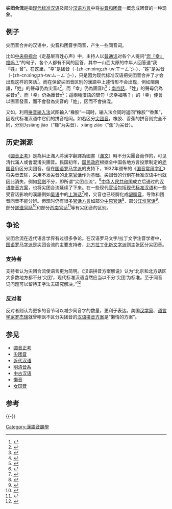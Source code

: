 {{Distinguish|尖团音}}

{{Refimprove|time=2022-03-06T06:52:17+00:00}}
'''尖团合流'''是指[[现代标准汉语|现代标准汉语]]及部分[[汉语方言|汉语方言]]中将[[尖团音|尖音和团音]]一概念成团音的一种现象。

==例子==
尖团音合并的汉语中，尖音和团音字同音，产生一些同音词。

比如[[中国中央电视台|中央电视台]]《走基层百姓心声》中，主持人以[[普通话|普通话]]对各个人提问“[[你幸福吗|您『幸』福吗？]]”的句子，各个人都有不同的回答，其中一山西太原的中年人回答道“我『姓』曾”。在这里，“幸”是团音（-{zh-cn:xìng;zh-tw:ㄒㄧㄥˋ;}-）、“姓”是尖音（-{zh-cn:sìng;zh-tw:ㄙㄧㄥˋ;}-），只是因为现代标准汉语把尖团音合并了才会出现这样的笑话<ref>{{cite web |url=http://ent.sina.com.cn/v/m/2012-09-29/21033756335.shtml |title=你幸福吗 我姓曾 |publisher=央视《走基层百姓心声》节目 |accessdate=2012-09-30 |archive-date=2012-10-03 |archive-url=https://web.archive.org/web/20121003002544/http://ent.sina.com.cn/v/m/2012-09-29/21033756335.shtml |dead-url=no }}</ref>。而在保留尖团音区别的漢語中上述情形不会出现，例如閩南語，「姓」的聲母仍為尖音s<ref>{{cite web |url=http://cn.voicedic.com/samePhonetic.php?language=Taiwanese&Phonetic=sing5 |title=閩南話sing5音字 |accessdate=2012-09-30 |archive-date=2021-02-21 |archive-url=https://web.archive.org/web/20210221045252/http://cn.voicedic.com/samePhonetic.php?language=Taiwanese&Phonetic=sing5 }}</ref>，而「幸」仍為團音h<ref>{{cite web |url=http://cn.voicedic.com/samePhonetic.php?language=Taiwanese&Phonetic=hing6 |title=閩南話hing6音字 |accessdate=2012-09-30 |archive-date=2021-02-21 |archive-url=https://web.archive.org/web/20210221045156/http://cn.voicedic.com/samePhonetic.php?language=Taiwanese&Phonetic=hing6 }}</ref>；[[南京話|南京話]]，「姓」的聲母仍為尖音s<ref>{{cite web |url=http://cn.voicedic.com/samePhonetic.php?language=Langjin&Phonetic=sin4 |title=南京話sin4音字 |accessdate=2012-09-30 |archive-date=2021-02-21 |archive-url=https://web.archive.org/web/20210221045200/http://cn.voicedic.com/samePhonetic.php?language=Langjin&Phonetic=sin4 }}</ref>，而「幸」仍為團音x<ref>{{cite web |url=http://cn.voicedic.com/samePhonetic.php?language=Langjin&Phonetic=xin4 |title=南京話xin4音字 |accessdate=2012-09-30 |archive-date=2021-02-21 |archive-url=https://web.archive.org/web/20210221045208/http://cn.voicedic.com/samePhonetic.php?language=Langjin&Phonetic=xin4 }}</ref>；這兩種漢語的問句「您幸福嗎？」的「幸」便會以團音發音，而不會發為尖音的「姓」，因而不會搞混。

又如，利用[[拼音输入法|拼音输入法]]试图输入“橡胶”一词时，输入法会同时返回“橡胶”“香蕉”，因现代标准汉语中它们的拼音相同。如若区分[[尖团音|尖团音]]，橡胶、香蕉的拼音则完全不同，分别为siāng jiāo（“橡”为尖音）、xiāng ziāo（“蕉”为尖音）。

==历史渊源==
《[[圆音正考|圆音正考]]》是為糾正滿人將漢字翻譯為國書（[[滿文|滿文]]）時不分尖團音而作的，可见清代滿人或會混淆尖團音。民国初年，[[国民政府|国民政府]]根据全中国各地方言投票制定的[[老国音|老国音]]仍区分尖团音。但在[[国语罗马字|国语罗马字派]]的支持下，1932年颁布的《[[現代標準漢語#清末民初的國語運動|国音常用字汇]]》将尖音去除，采用不发尖音的[[北京官话|北京官话]]作为基础，尖团音的分别在标准汉语中也就因此消失，例如[[箭|箭]][[劍|劍]]不分，即所谓“尖团合流”。<ref>{{cite web |url=http://www.yyxx1.sdu.edu.cn/content.php?num=178 |title=赵元任 |publisher=山东大学中文信息研究所 |accessdate=2010-01-22 |archive-url=https://web.archive.org/web/20060528191337/http://www.yyxx1.sdu.edu.cn/content.php?num=178 |archive-date=2006-05-28 |dead-url=yes }}</ref>[[中华人民共和国|中华人民共和国]]成立后通过的[[汉语拼音方案|汉语拼音方案]]，也将尖团合流延续了下来。在一些现代[[官话|官话]]包括[[现代标准汉语|现代标准汉语]]和一些受官话影响的漢語例如[[吴语|吴语]]中的[[上海话|上海话]]<ref>{{cite book|author=錢乃榮 |authorlink=錢乃榮 |title=當代吳語研究 |year=1992 |publisher=[[上海教育出版社|上海教育出版社]]}}</ref>裡，尖音也已经腭化成[[龈腭音|龈腭音]]，导致和团音同音不能分辨。但现时仍有很多[[官话方言|官话方言]]如部分[[中原官话|中原官话]]<ref>{{cite book|author=张雪丽 |authorlink=张雪丽 |title=河南省中原官话尖团音的发展演变情况研究 |year=2008 |publisher=暨南大学}}</ref>、部分[[江淮官话|江淮官话]]<ref>{{cite book|author=刘丹青 |authorlink=刘丹青 |title=南京话音档 |year=1997 |publisher=上海教育出版社}}</ref>、部分[[膠遼官話|膠遼官話]]<ref>{{cite book|title=青岛市志·方言志 |year=1997 }}</ref>和部分[[西南官话|西南官话]]<ref>{{cite book|author=陈章太、李行健 |authorlink=陈章太、李行健 |title=普通话基础方言基本词汇集 |year=1996 |publisher=语言出版社}}</ref>等有尖团音的区别。

==争论==

尖团合流在近代语言学界有过很多争论。在汉语罗马文字/拉丁文字注音学者中，[[国语罗马字|国语罗马字派]]是尖团合流的主要支持者，[[拉丁化新文字|北方拉丁化新文字派]]则主张区分尖团音。

===支持者===
支持者认为尖团合流使语言更为简明。《汉语拼音方案解说》认为“北京和北方话区大多数地方都不分‘尖团’，现代标准汉语当然应当以不分‘尖团’为标准。至于同音词问题可以留待正字法去研究解决。”<ref>{{cite book|author=周有光 |authorlink=周有光 |title=汉字改革概论 |year=1979 |publisher=[[文字改革出版社|文字改革出版社]]}}</ref>

===反对者===
反对者则认为更多的音节可以减少同音字的数量，更利于表达。美国[[汉学家|汉学家]]、[[语言学家|语言学家]][[罗杰瑞|罗杰瑞]]就曾嘲讽不区分尖团音的[[汉语拼音方案|汉语拼音方案]]是“懒惰的方案”。

==参见==
*[[圆音正考|圆音正考]]
*[[尖团音|尖团音]]
*[[近代汉语|近代汉语]]
*[[明清音系|明清音系]]
*[[中古汉语|中古汉语]]
*[[懒音|懒音]]
*[[女国音|女国音]]

==参考==
{{reflist|2}}
{{-}}
{{漢語音韻學}}
{{汉语}}

[[Category:漢語音韻學|Category:漢語音韻學]]